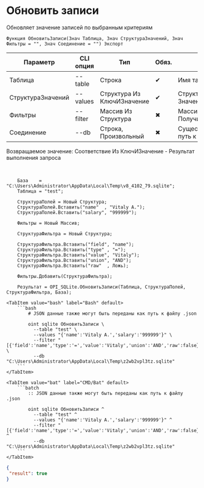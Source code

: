 ﻿---
sidebar_position: 5
---


# Обновить записи
 Обновляет значение записей по выбранным критериям



`Функция ОбновитьЗаписи(Знач Таблица, Знач СтруктураЗначений, Знач Фильтры = "", Знач Соединение = "") Экспорт`

  | Параметр | CLI опция | Тип | Обяз. | Назначение |
  |-|-|-|-|-|
  | Таблица | --table | Строка | &#x2714; | Имя таблицы |
  | СтруктураЗначений | --values | Структура Из КлючИЗначение | &#x2714; | Структура значений: Ключ > поле, Значение > значение поля |
  | Фильтры | --filter | Массив Из Структура | &#x2716; | Массив фильтров. См. ПолучитьСтруктуруФильтраЗаписей |
  | Соединение | --db | Строка, Произвольный | &#x2716; | Существующее соединение или путь к базе |

  
  Возвращаемое значение:   Соответствие Из КлючИЗначение - Результат выполнения запроса

<br/>




```bsl title="Пример использования для 1С:Предприятие/OneScript"
    База    = "C:\Users\Administrator\AppData\Local\Temp\v8_4102_79.sqlite";
    Таблица = "test";

    СтруктураПолей = Новый Структура;
    СтруктураПолей.Вставить("name"  , "Vitaly A.");
    СтруктураПолей.Вставить("salary", "999999");

    Фильтры = Новый Массив;

    СтруктураФильтра = Новый Структура;

    СтруктураФильтра.Вставить("field", "name");
    СтруктураФильтра.Вставить("type" , "=");
    СтруктураФильтра.Вставить("value", "Vitaly");
    СтруктураФильтра.Вставить("union", "AND");
    СтруктураФильтра.Вставить("raw"  , Ложь);

    Фильтры.Добавить(СтруктураФильтра);

    Результат = OPI_SQLite.ОбновитьЗаписи(Таблица, СтруктураПолей, СтруктураФильтра, База);
```
    

 <Tabs>
  
    <TabItem value="bash" label="Bash" default>
        ```bash
            # JSON данные также могут быть переданы как путь к файлу .json
            
            oint sqlite ОбновитьЗаписи \
              --table "test" \
              --values "{'name':'Vitaly A.','salary':'999999'}" \
              --filter "[{'field':'name','type':'=','value':'Vitaly','union':'AND','raw':false}]" \
              --db "C:\Users\Administrator\AppData\Local\Temp\z2wb2vpl3tz.sqlite"
        ```
    </TabItem>
  
    <TabItem value="bat" label="CMD/Bat" default>
        ```batch
            :: JSON данные также могут быть переданы как путь к файлу .json
            
            oint sqlite ОбновитьЗаписи ^
              --table "test" ^
              --values "{'name':'Vitaly A.','salary':'999999'}" ^
              --filter "[{'field':'name','type':'=','value':'Vitaly','union':'AND','raw':false}]" ^
              --db "C:\Users\Administrator\AppData\Local\Temp\z2wb2vpl3tz.sqlite"
        ```
    </TabItem>
</Tabs>


```json title="Результат"
{
 "result": true
}
```
